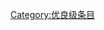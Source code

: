 {{catmore1|[[Wikipedia:节肢动物专题|Wikipedia:节肢动物专题]]}}
{{Articles by Quality| topic=节肢动物|project=节肢动物|format=TOC}}
{{Wikipedia category}}
{{emptycat}}
[[Category:优良级条目|Category:优良级条目]]